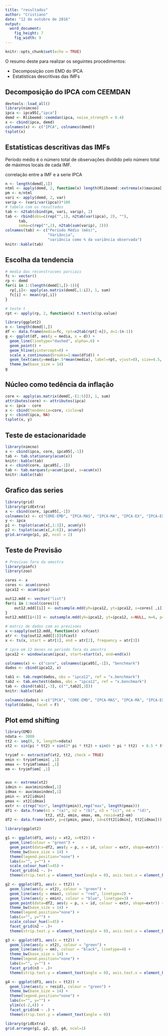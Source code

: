 ```yaml
---
title: "resultados"
author: "Cristiano"
date: "12 de outubro de 2016"
output: 
  word_document: 
    fig_height: 7
    fig_width: 9
---
```


```r
knitr::opts_chunk$set(echo = TRUE)
```


O resumo deste para realizar os seguintes procedimentos: 

- Decomposição com EMD do IPCA
- Estatísticas descritivas das IMFs
 



## Decomposição do IPCA com CEEMDAN 

```r
devtools::load_all()
library(nimcno)
ipca <- ipca95[,"ipca"]
demd <- Rlibeemd::ceemdan(ipca, noise_strength = 0.4)
x <- cbind(ipca, demd)
colnames(x) <- c("IPCA", colnames(demd))
tsplot(x)
```


## Estatísticas descritivas das IMFs

Período médio é o número total de observações dividido pelo número total de máximos locais de cada IMF.

correlação entre a IMF e a serie IPCA

```r
n <- length(demd[,1])
ntml <- apply(demd, 2, function(x) length(Rlibeemd::extrema(x)$maxima[,1]))
pm <- n/ntml
vari <- apply(demd, 2, var)
varip <- (vari/var(ipca))*100
# tabela com os resultados
tab <- n2tab(cbind(pm, vari, varip), 2)
tab <- rbind(obs=c(rep("",1), n2tab(var(ipca), 2), ""),
      tab,
      soma=c(rep("",2), n2tab(sum(varip), 2)))
colnames(tab) <- c("Período Médio (mês)",
                   "Variância",
                   "variância como % da variância observada")
knitr::kable(tab)
```

## Escolha da tendencia

```r
# media das reconstrucoes parciais 
fc <- vector()
rp <- demd
for(i in 1:(length(demd[1,])-1)){
  rp[,i]<- apply(as.matrix(demd[,1:i]), 1, sum)
  fc[i] <- mean(rp[,i])
}

# teste t
rpt <- apply(rp, 2, function(x) t.test(x)$p.value)

library(ggplot2)
n <- length(demd[1,])
df <- data.frame(media=fc, rpt=n2tab(rpt[-n]), d=1:(n-1))
g <- ggplot(df, aes(y = media, x = d)) +
  geom_line(linetype="dashed", alpha=.6) +
  geom_point() + 
  geom_hline(yintercept=0) +
  scale_x_continuous(breaks=1:max(df$d)) +
  geom_text(aes(y=media+.5*mean(media), label=rpt, vjust=0), size=4.5, family="Times", position = "dodge") +
  theme_bw(base_size = 14)
g

```


## Núcleo como tedência da inflação


```r
core <- apply(as.matrix(demd[,-(1:5)]), 1, sum)
attributes(core) <- attributes(ipca)
u <- ipca - core
x <- cbind(tendencia=core, ciclo=u)
y <- cbind(ipca, NA)
tsplot(x, y)
```


## Teste de estacionaridade

```r
library(nimcno)
x <- cbind(ipca, core, ipca95[,-1])
tab <- tab.stationary(acum(x))
knitr::kable(tab)
x <- cbind(core, ipca95[,-1])
tab <- tab.marques(y=acum(ipca), x=acum(x))
knitr::kable(tab)
```

## Grafico das series

```r
library(grid)
library(gridExtra)
x <- cbind(core, ipca95[,-1])
colnames(x) <- c("CORE-EMD", "IPCA-MAS", "IPCA-MA", "IPCA-EX", "IPCA-EX2", "IPCA-DP")
y <- ipca
p1 <- tsplot(acum(x[,1:3]), acum(y))
p2 <- tsplot(acum(x[,4:6]), acum(y))
grid.arrange(p1, p2, ncol = 2)
```


## Teste de Previsão


```r
# Previsao fora da amostra
library(pimfc)
library(zoo)

cores <- x
cores <- acum(cores)
ipca12 <- acum(ipca)

out12.mdd <- vector("list")
for(i in 1:ncol(cores)){
    out12.mdd[[i]] <- outsample.mdd(yh=ipca12, yt=ipca12, x=cores[ ,i], m=6, p=6, n=48, h=12)
}
out12.mdd[[i+1]] <- outsample.mdd(yh=ipca12, yt=ipca12, x=NULL, m=6, p=6, n=48, h=12)

# matriz de dados com as previsoes
x <-sapply(out12.mdd, function(x) x$fcast)
atr <- tsp(out12.mdd[[1]]$fcast)
x <- ts(x, start = atr[1], end = atr[2], frequency = atr[3])

# ipca em 12 meses no periodo fora da amostra
ipca12 <- window(acum(ipca), start=start(x), end=end(x))

colnames(x) <- c("core", colnames(ipca95[,-1]), "benchmark")
dados <- cbind(ipca12, x)

tab1 <- tab.reqm(dados, obs = "ipca12", ref = "x.benchmark")
tab2 <- tab.enctest(dados, obs = "ipca12", ref = "x.benchmark")
tab <- cbind(tab1[,-3], c("",tab2[,3]))
knitr::kable(tab)
```




```r
colnames(dados) <-c("IPCA", "CORE-EMD", "IPCA-MAS", "IPCA-MA", "IPCA-EX", "IPCA-EX2", "IPCA-DP", "IPCA-referencia")
tsplot(dados, facet = F)
```


## Plot emd shifting

```r

library(EMD)
ndata <- 3000
tt2 <- seq(0, 9, length=ndata)
xt2 <- sin(pi * tt2) + sin(2* pi * tt2) + sin(6 * pi * tt2)  + 0.5 * tt2

tryimf <- extractimf(xt2, tt2, check = TRUE)
emin <- tryimf$emin[ ,1]
emax <- tryimf$emax[ ,1]
em <- tryimf$em[ ,1]


aux <- extrema(xt2)
idmin <- aux$minindex[,1]
idmax <- aux$maxindex[,1]
pmin <- xt2[idmin]
pmax <- xt2[idmax]
extr <- c(rep("min", length(pmin)),rep("max", length(pmax)))
df1 <- data.frame(n1 = "(a)", n2 = "(b)", n3 = "(c)", n4 = "(d)",
                  tt2, xt2, emin, emax, em, resid=xt2-em)
df2 <- data.frame(extr, p=c(pmin, pmax), id=c(tt2[idmin], tt2[idmax]))

library(ggplot2)

g1 <- ggplot(df1, aes(y = xt2, x=tt2)) +
  geom_line(colour = "green") +
  geom_point(data=df2, aes(y = p, x = id, colour = extr, shape=extr)) +
  theme_bw(base_size = 14) +
  theme(legend.position="none") +
  labs(x="", y="") +
  scale_colour_hue(l=45) +
  facet_grid(n1 ~. )+
  theme(strip.text.y = element_text(angle = 0), axis.text.x = element_blank())

g2 <- ggplot(df1, aes(x = tt2)) +
  geom_line(aes(y = xt2), colour = "green") +
  geom_line(aes(y = emax), colour = "red", linetype=2) + 
  geom_line(aes(y = emin), colour = "blue", linetype=3) +
  geom_point(data=df2, aes(y = p, x = id, colour = extr, shape=extr)) +
  theme_bw(base_size = 14) +
  theme(legend.position="none") +
  labs(x="", y="") +
  scale_colour_hue(l=45) +
  facet_grid(n2 ~ .)+
  theme(strip.text.y = element_text(angle = 0), axis.text.x = element_blank())

g3 <- ggplot(df1, aes(x = tt2)) +
  geom_line(aes(y = xt2), colour = "green") +
  geom_line(aes(y = em), colour = "black", linetype=4) +
  theme_bw(base_size = 14) +
  theme(legend.position="none") +
  labs(x="", y="") +
  facet_grid(n3 ~ .)+
  theme(strip.text.y = element_text(angle = 0), axis.text.x = element_blank())

g4 <- ggplot(df1, aes(x = tt2)) +
  geom_line(aes(y = resid), colour = "green") +
  theme_bw(base_size = 14) +
  theme(legend.position="none") +
  labs(x="", y="") +
  ylim(c(-2,4)) +
  facet_grid(n4 ~ .) +
  theme(strip.text.y = element_text(angle = 0))

library(gridExtra)
grid.arrange(g1, g2, g3, g4, ncol=1)

```


